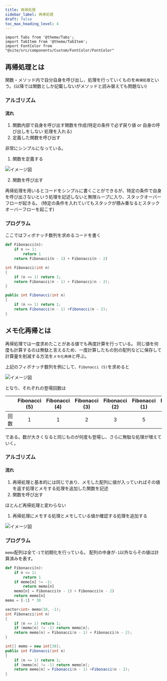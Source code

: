 ```yaml
---
title: 再帰処理
sidebar_label: 再帰処理
draft: false
toc_max_heading_level: 4
---
```


```mdx-code-block
import Tabs from '@theme/Tabs';
import TabItem from '@theme/TabItem';
import FontColor from "@site/src/components/Custom/FontColor/FontColor"
```

## 再帰処理とは

関数・メソッド内で自分自身を呼び出し、処理を行っていくものを`再帰処理`という。(以降では関数としか記載しないがメソッドと読み替えても問題ない)

### アルゴリズム

#### 流れ

1. 関数内部で自身を呼び出す関数を作成(特定の条件で<FontColor color="red">必ず</FontColor>戻り値 or 自身の呼び出しをしない 処理を入れる)
2. 定義した関数を呼び出す

非常にシンプルになっている。

1. 関数を定義する

![イメージ図](/img/svg/Algorithm/recursive/recursive-1.drawio.svg "関数定義")

2. 関数を呼び出す

再帰処理を用いるとコードをシンプルに書くことができるが、特定の条件で自身を呼び出さないという処理を記述しないと無限ループに入り、スタックオーバーフローが起きる。
(特定の条件を入れていてもスタックが積み重なるとスタックオーバーフローを起こす)

### プログラム

ここではフィボナッチ数列を求めるコードを書く

<Tabs groupId="code">
  <TabItem value="python" label="Python" default>

```python
def Fibonacci(n):
    if n <= 1:
        return 1
    return Fibonacci(n - 1) + Fibonacci(n - 2)
```

  </TabItem>
  <TabItem value="C++" label="C++">

```cpp
int Fibonacci(int n)
{
    if (n <= 1) return 1;
    return Fibonacci(n - 1) + Fibonacci(n - 2);
}
```

  </TabItem>
  <TabItem value="C#" label="C#">

```csharp
public int Fibonacci(int n)
{
    if (n <= 1) return 1;
    return Fibonacci(n - 1) +Fibonacci(n - 2);
}
```

  </TabItem>
</Tabs>

## メモ化再帰とは

再帰処理では一度求めたことがある値でも再度計算を行っている。
同じ値を何度も計算するのは無駄と言えるため、一度計算したもの別の配列などに保存して計算量を削減する方法を`メモ化再帰`と呼ぶ。

上記のフィボナッチ数列を例にして、`Fibonacci (5)`を求めると

![イメージ図](/img/svg/Algorithm/recursive/recursive-2.drawio.svg "フィボナッチ")

となり、それぞれの登場回数は

|      | Fibonacci (5) | Fibonacci (4) | Fibonacci (3) | Fibonacci (2) | Fibonacci (1) | Fibonacci (0) |
| :--: | :-----------: | :-----------: | :-----------: | :-----------: | :-----------: | :-----------: |
| 回数 |       1       |       1       |       2       |       3       |       5       |       3       |

である。数が大きくなると同じものが何度も登場し、さらに無駄な処理が増えていく。

### アルゴリズム

#### 流れ

1. 再帰処理と基本的には同じであり、メモした配列に値が入っていればその値を返す処理とメモする処理を追加した関数を記述
2. 関数を呼び出す

ほとんど再帰処理と変わらない

1. 再帰処理にメモする処理とメモしている値か確認する処理を追加する

![イメージ図](/img/svg/Algorithm/recursive/recursive-3.drawio.svg "メモ化")

### プログラム

`memo`配列は全て`-1`で初期化を行っている。
配列の中身が`-1`以外ならその値は計算済みを表す。

<Tabs groupId="code">
  <TabItem value="python" label="Python" default>

```python
def Fibonacci(n):
    if n <= 1:
        return 1
    if memo[n] != -1:
        return memo[n]
    memo[n] = Fibonacci(n - 1) + Fibonacci(n - 2)
    return memo[n]
memo = [-1] * 30
```

  </TabItem>
  <TabItem value="C++" label="C++">

```cpp
vector<int> memo(30, -1);
int Fibonacci(int n)
{
    if (n <= 1) return 1;
    if (memo[n] != -1) return memo[n];
    return memo[n] = Fibonacci(n - 1) + Fibonacci(n - 2);
}
```

  </TabItem>
  <TabItem value="C#" label="C#">

```csharp
int[] memo = new int[30];
public int Fibonacci(int n)
{
    if (n <= 1) return 1;
    if (memo[n] != -1) return memo[n];
    return memo[n] = Fibonacci(n - 1) +Fibonacci(n - 2);
}
```

  </TabItem>
</Tabs>
